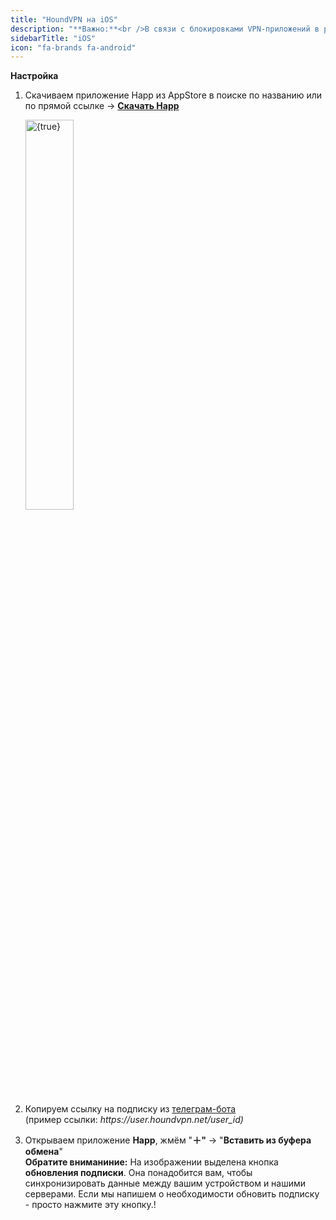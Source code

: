 ```yaml
---
title: "HoundVPN на iOS"
description: "**Важно:**<br />В связи с блокировками VPN-приложений в российском сегменте App Store, перед началом настройки необходимо **изменить регион** учётной записи Apple на любую другую страну. Это обеспечит доступ ко множеству приложений, которые в настоящее время недоступны на территории РФ.<br /><br />Процедура изменения региона занимает всего несколько минут. Мы написали для вас [подробный гайд](https://houndvpn.net)."
sidebarTitle: "iOS"
icon: "fa-brands fa-android"
---
```


**Настройка**

1. Скачиваем приложение Happ из AppStore в поиске по названию или по прямой ссылке -\> [**Cкачать Happ**](https://apps.apple.com/us/app/happ-proxy-utility/id6504287215)

   <img
     src="/images/ios/happ_store.png"
     alt={true}
     title="Happ App"
     className="mr-auto"
     width="40%"
     height="auto"
   />
2. Копируем ссылку на подписку из [телеграм-бота](https://t.me/houndvpn_bot)\
   (пример ссылки: _httрs://user.houndvpn.net/user_id)_
3. Открываем приложение **Happ**, жмём "**＋"** -\> "**Вставить из буфера обмена**"\
   **Обратите вниманиние:** На изображении выделена кнопка **обновления подписки**. Она понадобится вам, чтобы синхронизировать данные между вашим устройством и нашими серверами. Если мы напишем о необходимости обновить подписку - просто нажмите эту кнопку.\!